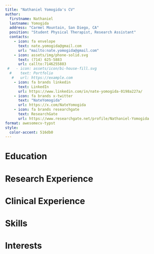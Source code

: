 ```yaml
---
title: "Nathaniel Yomogida's CV"
author:
  firstname: Nathaniel
  lastname: Yomogida
  address: "Carmel Mountain, San Diego, CA"
  position: "Student Physical Therapist, Research Assistant"
  contacts:
    - icon: fa envelope
      text: nate.yomogida@gmail.com
      url: "mailto:nate.yomogida@gmail.com"
    - icon: assets/img/phone-solid.svg
      text: (714) 625-5883
      url: callto:7146255883
 #   - icon: assets/icon/bi-house-fill.svg
  #    text: Portfolio
   #   url: https://example.com
    - icon: fa brands linkedin
      text: LinkedIn
      url: https://www.linkedin.com/in/nate-yomogida-0198a227a/
    - icon: fa brands x-twitter
      text: "NateYomogida"
      url: https://x.com/NateYomogida
    - icon: fa brands researchgate
      text: ResearchGate
      url: https://www.researchgate.net/profile/Nathaniel-Yomogida
format: awesomecv-typst
style:
  color-accent: 516db0
---
```



# Education

```{=typst}
#resume-entry(
  title: "Doctor of Physical Therapy",
  location: "San Diego, California",
  date: "2022 - 2025",
  description: "San Diego State University",
)

#resume-entry(
  title: "B.S. in Kinesiology - Exercise Science",
  location: "Long Beach, California",
  date: "2018 - 2022",
  description: "California State University Long Beach",
)
#resume-item[
  - President's Honor List
  - Summa cum laude
]
```

# Research Experience

```{=typst}
#resume-entry(
  title: "Impact of Neurocognitive performance on sport performance and injury risk in Female Collegiate Athletes",
  date: "Sept 2022 - May 2025",
  description: "San Diego State University"
)
#resume-item[
  - Qualitative data collection and Qualtrics design and organization
]
```

# Clinical Experience

```{=typst}
#resume-entry(
  title: "Student Physical Therapist",
  location: "Miramar, CA",
  date: "6 Week Rotation",
  description: "All Star Physical Therapy (OP Orthopedic)"
)
#resume-item[
  - EMR: Cliniciant/InsightGO
]

#resume-entry(
  title: "PT Aide",
  location: "Seal Beach, CA",
  date: "Sept 2021 - May 2022",
  description: "Seal Beach Physical Therapy"
)

#resume-entry(
  title: "House Painter",
  location: "San Clemente, CA",
  date: "2019 - 2021",
  description: "Kent Yomogida Paint Co."
)
```


# Skills

```{=typst}
#resume-entry(
  title: "Programming Languages",
  description: "R"
)
#resume-entry(
  title: "Markup Languages",
  description: "Quarto & LaTeX"
)
```

# Interests

```{=typst}
#resume-entry(
  title: "Yomogida-Kerstein Lab",
  location: "Yomogida-Kerstein Lab",
  date: "Dec 2023 - Present",
  description: "A series of literature reviews and journal clubs I have written."
)

```
